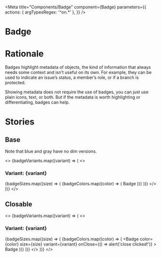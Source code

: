 
<Meta
  title="Components/Badge"
  component={Badge}
  parameters={{
    actions: { argTypesRegex: '^on.*' },
  }}
/>

# Badge

<Canvas>
  <Story story={stories.primary} />
</Canvas>

<ArgsTable of={Badge} story="^" />

# Rationale

Badges highlight metadata of objects, the kind of information that always needs some context and isn’t useful on its own. For example, they can be used to indicate an issue’s status, a member’s role, or if a branch is protected.

Showing metadata does not require the use of badges, you can just use plain icons, text, or both. But if the metadata is worth highlighting or differentiating, badges can help.

# Stories

## Base

Note that blue and gray have no dim versions.

<>
  {badgeVariants.map((variant) => (
    <>
      <h3>Variant: {variant}</h3>
      {badgeSizes.map((size) => (
        <Canvas>
          {badgeColors.map((color) => (
            <Badge color={color} size={size} variant={variant}>
              Badge
            </Badge>
          ))}
        </Canvas>
      ))}
    </>
  ))}
</>

## Closable

<>
  {badgeVariants.map((variant) => (
    <>
      <h3>Variant: {variant}</h3>
      {badgeSizes.map((size) => (
        <Canvas>
          {badgeColors.map((color) => (
            <Badge
              color={color}
              size={size}
              variant={variant}
              onClose={() => alert('close clicked!')}
            >
              Badge
            </Badge>
          ))}
        </Canvas>
      ))}
    </>
  ))}
</>
